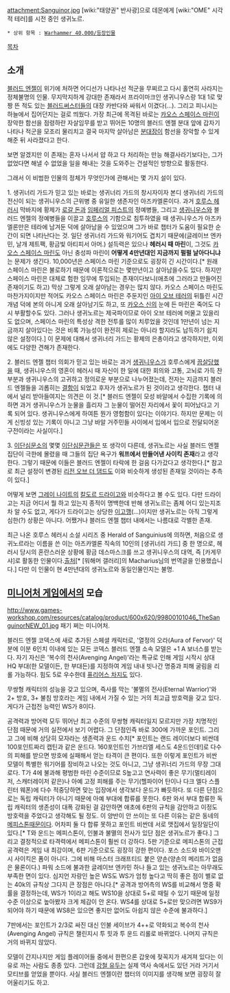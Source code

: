 {{{+1 '''Sanguinor'''}}}

attachment:Sanguinor.jpg
[wiki:"태양권" 반사광]으로 데몬에게 [wiki:"OME" 시각적 테러]를 시전 중인 생귀노르.

 * 상위 항목 : [[Warhammer 40,000/등장인물]]

[[목차]]

== 소개 ==
[[블러드 엔젤]]이 위기에 처하면 어디선가 나타나선 적군을 무찌르고 다시 홀연히 사라지는 정체불명의 인물. 무지막지하게 강대한 존재라서 프라이마크인 생귀니우스랑 1대 1로 맞짱 뜬 적도 있는 [[블러드써스터]]들의 대장 카반다와 싸워서 이겼다(…). 그리고 피니시는 하늘에서 집어던지는 걸로 띄웠다. 가장 최근에 목격된 바로는 [[카오스 스페이스 마린]]이 장악한 함선을 점령하란 자살임무를 받고 뛰어든 10명의 블러드 엔젤 분대 앞에 갑자기 나타나 적군을 모조리 물리치고 결국 마지막 살아남은 [[서전트|분대장]]이 함선을 장악할 수 있게 해준 뒤 사라졌다고 한다.

보면 알겠지만 이 존재는 혼자 나서서 얍 하고 다 처리하는 만능 해결사라기보다는, 그가 없었다면 해낼 수 없었을 일을 해내는 것을 도와주는 건설적인 방향으로 활동한다. 

그래서 이 비범한 인물의 정체가 무엇인가에 관해서는 몇 가지 설이 있다. 

1. 생귀너리 가드가 믿고 있는 바로는 생귀너리 가드의 창시자이자 본디 생귀너리 가드의 전신이 되는 생귀니우스의 근위병 중 유일한 생존자인 아즈카엘론이다. 과거 [[호루스 헤러시]] 막바지에 황제가 [[로갈 돈]]과 [[임페리얼 피스트]]의 정예병들, 그리고 [[생귀니우스]]와 블러드 엔젤의 정예병들을 이끌고 [[호루스]]의 기함으로 침투하였을 때 생귀니우스가 아즈카엘론만은 테라에 남겨둔 덕에 살아남을 수 있었으며 그가 바로 챕터가 도움이 필요한 순간이 되면 나타난다는 것. 일단 생귀너리 가드와 워기어도 겹치기 때문에(글레이브 엔카민, 날개 제트팩, 황금빛 아티피서 아머.) 설득력은 있으나 '''헤러시 때 마린'''이, 그것도 [[카오스 스페이스 마린]]도 아닌 충성파 마린이 '''어떻게 4만년대인 지금까지 펄펄 날아다니냐'''는 문제가 생긴다. 10,000년은 스페이스 마린 기준으로도 굉장히 긴 시간이다.[* 원래 스페이스 마린은 불로하기 때문에 이론적으로는 몇만년이고 살아남을수도 있다. 하지만 스페이스 마린은 대체로 험한 임무에 투입되는 존재이다보니(애초에 그러라고 만들어진 존재이기도 하고) 막상 그렇게 오래 살아남는 경우는 많지 않다. 카오스 스페이스 마린도 마찬가지이지만 적어도 카오스 스페이스 마린은 주둔지인 [[아이 오브 테러]]의 뒤틀린 시간 개념 덕에 본의 아니게 오래 살아남기도 하고, 또 [[카오스 신]]의 눈에 든 마린은 죽어도 다시 부활할수도 있다. 그러나 생귀노르는 제국파이므로 아이 오브 테러에 머물고 있을리도 없으며, 스페이스 마린의 특성상 격한 전투를 많이 치루었을 것인데 1만년이 넘는 지금까지 살아있다는 것은 비록 가능성이 완전히 제로는 아니라 할지라도 납득하기 쉽지 않은 설정이다.] 이 문제에 대해서 생귀너리 가드는 황제의 은총이라고 생각하지만, 이외에도 다양한 견해가 존재한다. 

2. 블러드 엔젤 챕터 의회가 믿고 있는 바로는 과거 [[생귀니우스]]가 호루스에게 [[끔살]]당했을 때, 생귀니우스의 영혼이 헤러시 때 자신이 한 일에 대한 회의와 고통, 고뇌로 가득 찬 부분과 생귀니우스의 고귀하고 정의로운 부분으로 나누어졌는데, 전자는 지금까지 블러드 엔젤들을 괴롭히는 [[레드 써스트|결]][[블랙 레이지|함]]이 되었고 후자가 생귀노르가 된 것이라고 생각한다. 챕터 내에서 널리 받아들여지는 의견은 이 것.[* 블러드 엔젤이 모성 바알에서 수집한 기록에 의하면 과거 생귀니우스가 눈물을 흘리자 그 눈물이 떨어진 자리에서 꽃이 피어났다고 기록 되어 있다. 생귀니우스에게 하여튼 뭔가 영험함이 있다는 이야기다. 하지만 문제는 이게 신빙성 있는 기록이 아니고 그냥 바알 거주민들 사이에서 입에서 입으로 전달되어온 구전이라는 사실이다.]

3. [[이단심문소]]의 몇몇 [[이단심문관]]들은 또 생각이 다른데, 생귀노르는 사실 블러드 엔젤 집단이 극한에 몰렸을 때 그들의 집단 욕구가 '''워프에서 만들어낸 사이킥 존재'''라고 생각한다. 그렇기 때문에 이들은 블러드 엔젤이 타락에 한 걸음 다가갔다고 생각한다.[* 참고로 최근 설정이 변경된 [[리전 오브 더 댐드]]도 이와 비슷하게 생성된 존재일 것이라는 추측이 있다.]

어떻게 보면 [[그레이 나이트]]의 [[칼도르 드라이고]]와 비슷하다고 볼 수도 있다. 다만 드라이고는 지금 어디서 뭘 하고 있는지 종적이 명백한데 반해 생귀노르는 좀체 어디 있는지조차 알 수도 없고, 게다가 드라이고는 상당한 [[이고깽]](...)이지만 생귀노르는 아직 그렇게 심한(?) 상황은 아니다. 어쨌거나 블러드 엔젤 챕터 내에서는 나름대로 각별한 존재.

최근 나온 호루스 헤러시 소설 시리즈 중 Herald of Sanguinius에 의하면, 처음으로 생귀노르라는 이름을 쓴 이는 아즈카엘론 직속의 10인의 [생귀너리 가드] 중 한 명으로, 헤러시 당시의 혼란스러운 상황에 황금 데스마스크를 쓰고 생귀니우스의 대역, 즉 [카게무샤]로 활동한 인물이다.[http://m.dcinside.com/view.php?id=warhammer&no=1329626&page=1 출처][* [워해머 갤러리]의 Macharius님의 번역글을 인용했습니다.] 다만 이 인물이 현 4만년대의 생귀노르와 동일인물인지는 불명.

== [[미니어처 게임]]에서의 모습 ==
http://www.games-workshop.com/resources/catalog/product/600x620/99800101046_TheSanguinorNEW_01.jpg
패기 쩌는 미니어처.

블러드 엔젤 코덱스에 새로 추가된 스페셜 캐릭터로, '열정의 오라(Aura of Fervor)' 덕분에 이분 6인치 이내에 있는 모든 코덱스 블러드 엔젤 소속 모델은 +1 A 보너스를 받는다. 자기 자신은 '복수의 천사(Avenging Angel)'라는 특규로 인해 게임 시작시 상대 HQ 부대(한 모델이든, 한 부대든)를 지정하여 게임 내내 빗나간 명중과 피해 굴림을 리롤 가능하다. 힘도 5로 우수한데 [[퓨리어스 차지]]도 있다.

무쌍형 캐릭터의 성능을 갖고 있으며, 즉사를 막는 '불멸의 전사(Eternal Warrior)'와 2+ 방호, 3+ 불침 방호라는 게임 내에서 가질 수 있는 거의 최고급 방호력을 갖고 있다. 게다가 근접전 능력인 WS가 8이다.

공격력과 방어력 모두 뛰어난 최고 수준의 무쌍형 캐릭터일지 모르지만 가장 치명적인 단점 때문에 거의 실전에서 보기 어렵다. 그 단점인즉 바로 300에 가까운 포인트. 그리고 그에 비해 상당히 모자라는 생존력과 운드 수치[* 포인트는 랜드 레이더보다 비싼데 100포인트짜리 캡틴과 같은 운드다. 160포인트인 가브리엘 세스도 4운드인데!]로 다수의 피해를 받으면 방호에 실패해서 얻는 타격이 큰 편이다. 또한 이렇게 포인트가 비싼 모델이 특별한 워기어를 장비하고 나오는 것도 아니고, 그냥 생귀너리 가드의 무장 그대로다. T가 4에 불과해 평범한 마린 수준이므로 S높고고 연사력이 좋은 무기(멀티레이저, 스캐터레이저 같은)나 아예 고정 피해를 주는 무기(헬파이어 탄이나 다크 엘다 스플린터 웨폰)에 다수 적중당하면 맞는 입장에서 생각보다 운드가 빠듯하다. 또 다른 단점으로는 독립 캐릭터가 아니기 때문에 아예 부대에 합류를 못한다. 6판 와서 부대 합류한 독립 캐릭터의 생존성이 대폭 강화된 걸 감안하면 애초에 6판의 규칙을 감안하고 이정도 방호력을 주었다고 생각해도 될 정도. 이 양반이 안 쓰이는 또 다른 이유는 같은 동네의 [[메피스톤]]때문이다. 어차피 둘 다 합류 못하고 포인트 비싼데 서로 맷집에서 일장일단이 있다.[* T와 운드는 메피스톤이, 인불과 불멸의 전사가 있단 점은 생귀노르가 좋다.] 그리고 결정적으로 타격력에서 메피스톤이 훨씬 더 강하다. 5판 기준으로 메피스톤의 근접공격력은 게임 내 최강이며, 6판 기준으로도 굉장히 강한 편이다. 포스 소드와 바이오맨시 사이킥은 폼이 아니다. 그에 비해 마스터 크래프티드 붙은 양손(양손의 메리트가 없음은 물론이다.) 파워 소드에 불과한 글레이브 엔카민 하나 들고 있는 생귀노르는 아무래도 부족한 면이 있다. 심지언 자랑인 높은 WS도 WS가 엄청 높다고 딱히 좋은 점이 별로 없는 40k의 규칙상 그다지 큰 장점은 아니다.[* 공격과 방어측의 WS를 비교해서 명중 확률을 결정하는데, WS가 1이라고 해도 WS10을 상대로 5+로 때릴 수 있기 때문에 일정 수준 이상으로 높아봤자 크게 체감이 안 온다. WS4를 상대로 5+로만 맞으려면 WS9가 되어야 하기 때문에 WS8은 있으면 좋지만 없어도 아쉽지 않은 수준에 불과하다.] 

7판에서는 포인트가 2/3로 싸진 대신 인불 세이브가 4++로 약화되고 복수의 천사(Avenging Angel) 규칙은 챌린지시 투 힛과 투 운드 리롤로 바뀌었다. 나머지 규칙은 거의 바뀌지 않았다.

모델이 간지나지만 게임 플레이어들 중에서 한편으론 갑옷에 젖꼭지가 새겨져 있다는 이유로 까는 사람도 종종 있다. 그런데 [[강철 유두]]는 실제 역사 속에서도 있던 거라 거기서 모티브를 얻었을 뿐이다. 사실 블러드 엔젤이란 챕터의 이미지를 생각해 보면 굉장히 잘 어울리기도 하고.
